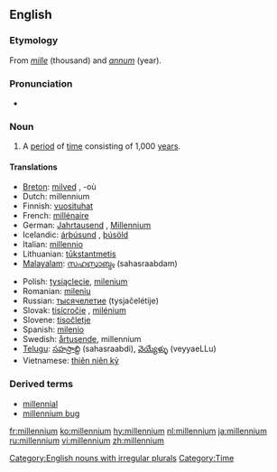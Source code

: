==English==

===Etymology===
From {{L.}} ''[[mille]]'' (thousand) and ''[[annum]]'' (year).

===Pronunciation===
*{{IPA|/mɪˈlɛniəm/}}
{{rfap}}

===Noun===
{{en-noun|'''[[millennia]] '''or''' [[millenniums]]'''}}

# {{time}} A [[period]] of [[time]] consisting of 1,000 [[year]]s.

====Translations====
{{top}}
*[[Breton]]: [[milved]] {{m}}, -où {{p}}
*Dutch: millennium
*Finnish: [[vuosituhat]]
*French: [[millénaire]] {{m}}
*German: [[Jahrtausend]] {{n}}, [[Millennium]] {{n}}
*Icelandic: [[árþúsund]] {{n}}, [[þúsöld]] {{g|Icelandic}}
*Italian: [[millennio]] {{m}}
*Lithuanian: [[tūkstantmetis]] {{m}}
*[[Malayalam]]: [[സഹസ്രാബ്ദം]] (sahasraabdam)
{{mid}}
*Polish: [[tysiąclecie]], [[milenium]] {{n}}
*Romanian: [[mileniu]] {{n}}
*Russian: [[тысячелетие]] (tysjačelétije) {{n}}
*Slovak: [[tisícročie]] {{n}}, [[milénium]] {{m}}
*Slovene: [[tisočletje]] {{n}}
*Spanish: [[milenio]] {{m}}
*Swedish: [[årtusende]], millennium
*[[Telugu]]: [[సహస్రాబ్ది]] (sahasraabdi), [[వెయ్యేళ్ళు]] (veyyaeLLu)
*Vietnamese: [[thiên niên kỷ]]
{{bottom}}

===Derived terms===
*[[millennial]]
*[[millennium bug]]

[[Category:English nouns with irregular plurals]]
[[Category:Time]]

[[fr:millennium]]
[[ko:millennium]]
[[hy:millennium]]
[[nl:millennium]]
[[ja:millennium]]
[[ru:millennium]]
[[vi:millennium]]
[[zh:millennium]]